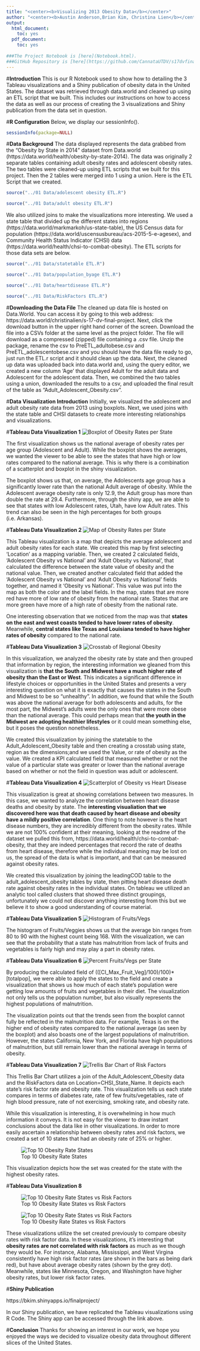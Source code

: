 ```yaml
---
title: "<center><b>Visualizing 2013 Obesity Data</b></center>"
author: "<center><b>Austin Anderson,Brian Kim, Christina Lien</b></center>"
output:
  html_document:
    toc: yes
  pdf_document:
    toc: yes
    
###The Project Notebook is [here](Notebook.html).
###GitHub Repository is [here](https://github.com/CannataUTDV/s17dvfinalproject-dvproject-4-anderson-kim-lien)
---
```


#**Introduction**
This is our R Notebook used to show how to detailing the 3 Tableau visualizations and a Shiny publication of obesity data in the United States. The dataset was retrieved through data.world and cleaned up using an ETL script that we built. This includes our instructions on how to access the data as well as our process of creating the 3 visualizations and Shiny publication from the data set in question.

#**R Configuration**
Below, we display our sessionInfo().

```r
sessionInfo(package=NULL)
```

#**Data Background**
The data displayed represents the data grabbed from the "Obesity by State in 2014" dataset from Data.world (https://data.world/health/obesity-by-state-2014). The data was originally 2 separate tables containing adult obesity rates and adolescent obesity rates. The two tables were cleaned-up using ETL scripts that we built for this project. Then the 2 tables were merged into 1 using a union. Here is the ETL Script that we created.

```r
source("../01 Data/adolescent obesity ETL.R")
```

```r
source("../01 Data/adult obesity ETL.R")
```
We also utilized joins to make the visualizations more interesting. We used a state table that divided up the different states into regions (https://data.world/markmarkoh/us-state-table), the US Census data for population (https://data.world/uscensusbureau/acs-2015-5-e-agesex), and Community Health Status Indicator (CHSI) data (https://data.world/health/chsi-to-combat-obesity). The ETL scripts for those data sets are below.

```r
source("../01 Data/statetable ETL.R")
```

```r
source("../01 Data/population_byage ETL.R")
```

```r
source("../01 Data/heartdisease ETL.R")
```

```r
source("../01 Data/RiskFactors ETL.R")
```
#**Downloading the Data File**
The cleaned up data file is hosted on Data.World. You can access it by going to this web address: https://data.world/christinalien/s-17-dv-final-project. Next, click the download button in the upper right hand corner of the screen. Download the file into a CSVs folder at the same level as the project folder. The file will download as a compressed (zipped) file containing a .csv file. Unzip the package, rename the csv to PreETL_adultobese.csv and PreETL_adolescentobese.csv and you should have the data file ready to go, just run the ETL.r script and it should clean up the data. Next, the cleaned up data was uploaded back into data.world and, using the query editor, we created a new column 'Age' that displayed Adult for the adult data and Adolescent for the adolescent data. Then, we combined the two tables using a union, downloaded the results to a csv, and uploaded the final result of the table as "Adult_Adolescent_Obesity.csv".

#**Data Visualization Introduction**
Initially, we visualized the adolescent and adult obesity rate data from 2013 using boxplots. Next, we used joins with the state table and CHSI datasets to create more interesting relationships and visualizations.

#**Tableau Data Visualization 1** 
![Boxplot of Obesity Rates per State](../03 Visualizations/National Obesity Rates per State.PNG) 

The first visualization shows us the national average of obesity rates per age group (Adolescent and Adult). While the boxplot shows the averages, we wanted the viewer to be able to see the states that have high or low rates compared to the national average. This is why there is a combination of a scatterplot and boxplot in the shiny visualization. 

The boxplot shows us that, on average, the Adolescents age group has a significantly lower rate than the national Adult average of obesity. While the Adolescent average obesity rate is only 12.9, the Adult group has more than double the rate at 29.4. Furthermore, through the shiny app, we are able to see that states with low Adolescent rates, Utah, have low Adult rates. This trend can also be seen in the high percentages for both groups (i.e. Arkansas). 

#**Tableau Data Visualization 2** 
![Map of Obesity Rates per State](../03 Visualizations/MapOfObesityRates.PNG)

This Tableau visualization is a map that depicts the average adolescent and adult obesity rates for each state. We created this map by first selecting 'Location' as a mapping variable. Then, we created 2 calculated fields, 'Adolescent Obesity vs National' and 'Adult Obesity vs National', that calculated the difference between the state value of obesity and the national value. Then, we created another calculated field that added the 'Adolescent Obesity vs National' and 'Adult Obesity vs National' fields together, and named it 'Obesity vs National'. This value was put into the map as both the color and the label fields. In the map, states that are more red have more of low rate of obesity from the national rate. States that are more green have more of a high rate of obesity from the national rate. 

One interesting observation that we noticed from the map was that **states on the east and west coasts tended to have lower rates of obesity**. Meanwhile, **central states like Texas and Louisiana tended to have higher rates of obesity** compared to the national rate. 

#**Tableau Data Visualization 3** 
![Crosstab of Regional Obesity](../03 Visualizations/Obesity by region crosstab.png)

In this visualization, we analyzed the obesity rate by state and then grouped that information by region, the interesting information we gleaned from this visualization is **that the South and Midwest have a much higher rate of obesity than the East or West**. This indicates a significant difference in lifestyle choices or opportunities in the United States and presents a very interesting question on what it is exactly that causes the states in the South and Midwest to be so "unhealthy". In addition, we found that while the South was above the national average for both adolescents and adults, for the most part, the Midwest's adults were the only ones that were more obese than the national average. This could perhaps mean that **the youth in the Midwest are adopting healthier lifestyles** or it could mean something else, but it poses the question nonetheless.

We created this visualization by joining the statetable to the Adult_Adolescent_Obesity table and then creating a crosstab using state, region as the dimensions;and we used the Value, or rate of obesity as the value. We created a KPI calculated field that measured whether or not the value of a particular state was greater or lower than the national average based on whether or not the field in question was adult or adolescent.

#**Tableau Data Visualization 4** 
![Scatterplot of Obesity vs Heart Disease](../03 Visualizations/Scatterplot_obesity vs heart disease.png) 

This visualization is great at showing correlations between two measures. In this case, we wanted to analyze the correlation between heart disease deaths and obesity by state. The **interesting visualiation that we discovered here was that death caused by heart disease and obesity have a mildly positive correlation**. One thing to note however is the heart disease numbers, they are incredibly different from the obesity rates. While we are not 100% confident at their meaning, looking at the readme of the dataset we pulled this from, https://data.world/health/chsi-to-combat-obesity, that they are indeed percentages that record the rate of deaths from heart disease, therefore while the individual meaning may be lost on us, the spread of the data is what is important, and that can be measured against obesity rates.

We created this visualization by joining the leadingCOD table to the adult_adolescent_obesity tables by state, then pitting heart disease death rate against obesity rates in the individual states. On tableau we utilized an analytic tool called clusters that showed three distinct groupings, unfortunately we could not discover anything interesting from this but we believe it to show a good understanding of course material.


#**Tableau Data Visualization 5** 
![Histogram of Fruits/Vegs](../03 Visualizations/Histogram of FruitsVegs.PNG) 

The histogram of Fruits/Veggies shows us that the average bin ranges from 80 to 90 with the highest count being 168. With the visualization, we can see that the probability that a state has malnutrition from lack of fruits and vegetables is fairly high and may play a part in obesity rates.

#**Tableau Data Visualization 6** 
![Percent Fruits/Vegs per State](../03 Visualizations/Percent FruitsVeg per State.PNG) 

By producing the calculated field of (([CI_Max_Fruit_Veg]/100)/100)*[totalpop], we were able to apply the states to the field and create a visualization that shows us how much of each state's population were getting low amounts of fruits and vegetables in their diet. The visualization not only tells us the population number, but also visually represents the highest populations of malnutrition.

The visualization points out that the trends seen from the boxplot cannot fully be reflected in the malnutrition data. For example, Texas is on the higher end of obesity rates compared to the national average (as seen by the boxplot) and also boasts one of the largest populations of malnutrition. However, the states California, New York, and Florida have high populations of malnutrition, but still remain lower than the national average in terms of obesity.

#**Tableau Data Visualization 7** 
![Trellis Bar Chart of Risk Factors](../03 Visualizations/Trellis Bar Chart of Risk Factors.PNG)

This Trellis Bar Chart utilizes a join of the Adult_Adolescent_Obesity data and the RiskFactors data on Location=CHSI_State_Name. It depicts each state's risk factor rate and obesity rate. This visualization tells us each state compares in terms of diabetes rate, rate of few fruits/vegetables, rate of high blood pressure, rate of not exercising, smoking rate, and obesity rate.

While this visualization is interesting, it is overwhelming in how much information it conveys. It is not easy for the viewer to draw instant conclusions about the data like in other visualizations. In order to more easily ascertain a relationship between obesity rates and risk factors, we created a set of 10 states that had an obesity rate of 25% or higher. 

![Top 10 Obesity Rate States](../03 Visualizations/Top Ten Obesity Rates Set.PNG)

This visualization depicts how the set was created for the state with the highest obesity rates.


#**Tableau Data Visualization 8** 

![Top 10 Obesity Rate States vs Risk Factors](../03 Visualizations/Top Ten KPI1.PNG) 


![Top 10 Obesity Rate States vs Risk Factors](../03 Visualizations/Top Ten KPI2.PNG) 

These visualizations utilize the set created previously to compare obesity rates with risk factor data. In these visualizations, it's interesting that **obesity rates are not correlated with risk factors** as much as we though they would be. For instance, Alabama, Mississippi, and West Virgina consistently have high risk factor rates (are shown in the bars as being dark red), but have about average obesity rates (shown by the grey dot). Meanwhile, states like Minnesota, Oregon, and Washington have higher obesity rates, but lower risk factor rates.

#**Shiny Publication**

https://bkim.shinyapps.io/finalproject/

In our Shiny publication, we have replicated the Tableau visualizations using R Code. The Shiny app can be accessed through the link above.

#**Conclusion**
Thanks for showing an interest in our work, we hope you enjoyed the ways we decided to visualize obesity data throughout different slices of the United States.